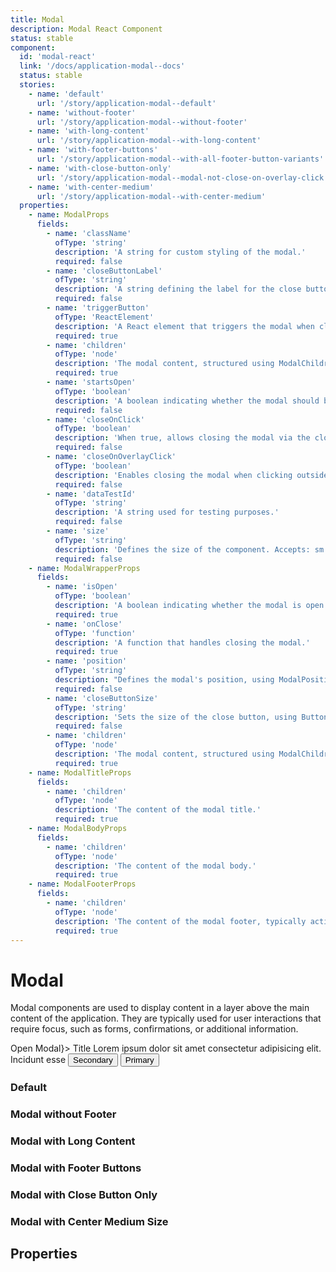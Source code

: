 ```yaml
---
title: Modal
description: Modal React Component
status: stable
component:
  id: 'modal-react'
  link: '/docs/application-modal--docs'
  status: stable
  stories:
    - name: 'default'
      url: '/story/application-modal--default'
    - name: 'without-footer'
      url: '/story/application-modal--without-footer'
    - name: 'with-long-content'
      url: '/story/application-modal--with-long-content'
    - name: 'with-footer-buttons'
      url: '/story/application-modal--with-all-footer-button-variants'
    - name: 'with-close-button-only'
      url: '/story/application-modal--modal-not-close-on-overlay-click'
    - name: 'with-center-medium'
      url: '/story/application-modal--with-center-medium'
  properties:
    - name: ModalProps
      fields:
        - name: 'className'
          ofType: 'string'
          description: 'A string for custom styling of the modal.'
          required: false
        - name: 'closeButtonLabel'
          ofType: 'string'
          description: 'A string defining the label for the close button, improving accessibility.'
          required: false
        - name: 'triggerButton'
          ofType: 'ReactElement'
          description: 'A React element that triggers the modal when clicked.'
          required: true
        - name: 'children'
          ofType: 'node'
          description: 'The modal content, structured using ModalChildren.'
          required: true
        - name: 'startsOpen'
          ofType: 'boolean'
          description: 'A boolean indicating whether the modal should be open by default. Defaults to false.'
          required: false
        - name: 'closeOnClick'
          ofType: 'boolean'
          description: 'When true, allows closing the modal via the close button or by clicking on the overlay. Defaults to true.'
          required: false
        - name: 'closeOnOverlayClick'
          ofType: 'boolean'
          description: 'Enables closing the modal when clicking outside its content (on the overlay). Defaults to true.'
          required: false
        - name: 'dataTestId'
          ofType: 'string'
          description: 'A string used for testing purposes.'
          required: false
        - name: 'size'
          ofType: 'string'
          description: 'Defines the size of the component. Accepts: sm (Small), md (Medium), lg (Large, default).'
          required: false
    - name: ModalWrapperProps
      fields:
        - name: 'isOpen'
          ofType: 'boolean'
          description: 'A boolean indicating whether the modal is open.'
          required: true
        - name: 'onClose'
          ofType: 'function'
          description: 'A function that handles closing the modal.'
          required: true
        - name: 'position'
          ofType: 'string'
          description: "Defines the modal's position, using ModalPositions."
          required: false
        - name: 'closeButtonSize'
          ofType: 'string'
          description: 'Sets the size of the close button, using ButtonSize.'
          required: false
        - name: 'children'
          ofType: 'node'
          description: 'The modal content, structured using ModalChildren.'
          required: true
    - name: ModalTitleProps
      fields:
        - name: 'children'
          ofType: 'node'
          description: 'The content of the modal title.'
          required: true
    - name: ModalBodyProps
      fields:
        - name: 'children'
          ofType: 'node'
          description: 'The content of the modal body.'
          required: true
    - name: ModalFooterProps
      fields:
        - name: 'children'
          ofType: 'node'
          description: 'The content of the modal footer, typically action buttons.'
          required: true
---
```


# Modal

Modal components are used to display content in a layer above the main content of the application. They are typically used for user interactions that require focus, such as forms, confirmations, or additional information.

<Section current="react">

<ComponentPreview>
  <Modal triggerButton={<Button>Open Modal</Button>}>
    <ModalTitle>Title</ModalTitle>
    <ModalBody>
      Lorem ipsum dolor sit amet consectetur adipisicing elit. Incidunt esse
    </ModalBody>
    <ModalFooter>
      <Button variant="secondary" appearance="dark">
        Secondary
      </Button>
      <Button variant="primary">Primary</Button>
    </ModalFooter>
  </Modal>
</ComponentPreview>

### Default

<StorybookFrame
  className="h-[268px]"
  componentId="modal-react"
  story="default"
/>

### Modal without Footer

<StorybookFrame
  className="h-[268px]"
  componentId="modal-react"
  story="without-footer"
/>

### Modal with Long Content

<StorybookFrame
  className="h-[400px]"
  componentId="modal-react"
  story="with-long-content"
/>

### Modal with Footer Buttons

<StorybookFrame
  className="h-[400px]"
  componentId="modal-react"
  story="with-footer-buttons"
/>

### Modal with Close Button Only

<StorybookFrame
  className="h-[400px]"
  componentId="modal-react"
  story="with-close-button-only"
/>

### Modal with Center Medium Size

<StorybookFrame
  className="h-[400px]"
  componentId="modal-react"
  story="with-center-medium"
/>

## Properties

<ComponentPropertiesTable componentId="modal-react" />

</Section>
